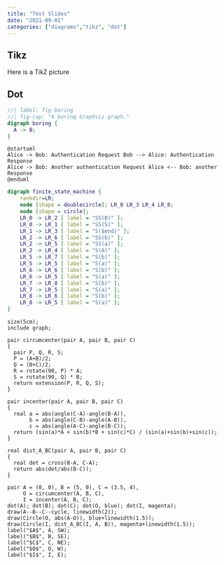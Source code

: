 ```yaml
---
title: "Test Slides"
date: "2021-09-01"
categories: ["diagrams","tikz", "dot"]
---
```



## Tikz

Here is a TikZ picture

## Dot

``` .dot
//| label: fig-boring
//| fig-cap: "A boring Graphviz graph."
digraph boring {
  A -> B;
}
```

```.plantuml
@startuml
Alice -> Bob: Authentication Request Bob --> Alice: Authentication Response
Alice -> Bob: Another authentication Request Alice <-- Bob: another Response
@enduml
```

``` .dot
digraph finite_state_machine {
	rankdir=LR;
	node [shape = doublecircle]; LR_0 LR_3 LR_4 LR_8;
	node [shape = circle];
	LR_0 -> LR_2 [ label = "SS(B)" ];
	LR_0 -> LR_1 [ label = "SS(S)" ];
	LR_1 -> LR_3 [ label = "S($end)" ];
	LR_2 -> LR_6 [ label = "SS(b)" ];
	LR_2 -> LR_5 [ label = "SS(a)" ];
	LR_2 -> LR_4 [ label = "S(A)" ];
	LR_5 -> LR_7 [ label = "S(b)" ];
	LR_5 -> LR_5 [ label = "S(a)" ];
	LR_6 -> LR_6 [ label = "S(b)" ];
	LR_6 -> LR_5 [ label = "S(a)" ];
	LR_7 -> LR_8 [ label = "S(b)" ];
	LR_7 -> LR_5 [ label = "S(a)" ];
	LR_8 -> LR_6 [ label = "S(b)" ];
	LR_8 -> LR_5 [ label = "S(a)" ];
}
```

```.asy
size(5cm);
include graph;

pair circumcenter(pair A, pair B, pair C)
{
  pair P, Q, R, S;
  P = (A+B)/2;
  Q = (B+C)/2;
  R = rotate(90, P) * A;
  S = rotate(90, Q) * B;
  return extension(P, R, Q, S);
}

pair incenter(pair A, pair B, pair C)
{
  real a = abs(angle(C-A)-angle(B-A)),
       b = abs(angle(C-B)-angle(A-B)),
       c = abs(angle(A-C)-angle(B-C));
  return (sin(a)*A + sin(b)*B + sin(c)*C) / (sin(a)+sin(b)+sin(c));
}

real dist_A_BC(pair A, pair B, pair C)
{
  real det = cross(B-A, C-A);
  return abs(det/abs(B-C));
}

pair A = (0, 0), B = (5, 0), C = (3.5, 4),
     O = circumcenter(A, B, C),
     I = incenter(A, B, C);
dot(A); dot(B); dot(C); dot(O, blue); dot(I, magenta);
draw(A--B--C--cycle, linewidth(2));
draw(Circle(O, abs(A-O)), blue+linewidth(1.5));
draw(Circle(I, dist_A_BC(I, A, B)), magenta+linewidth(1.5));
label("$A$", A, SW);
label("$B$", B, SE);
label("$C$", C, NE);
label("$O$", O, W);
label("$I$", I, E);
```